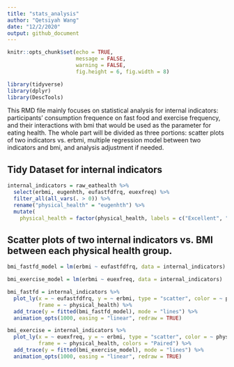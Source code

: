 ```yaml
---
title: "stats_analysis"
author: "Qetsiyah Wang"
date: "12/2/2020"
output: github_document
---
```


```r
knitr::opts_chunk$set(echo = TRUE,
                      message = FALSE,
                      warning = FALSE,
                      fig.height = 6, fig.width = 8)

library(tidyverse)
library(dplyr)
library(DescTools)
```

  This RMD file mainly focuses on statistical analysis for internal indicators: participants' consumption frequence on fast food and exercise frequency, and their interactions with bmi that would be used as the parameter for eating health. The whole part will be divided as three portions: scatter plots of two indicators vs. erbmi, multiple regression model between two indicators and bmi, and analysis adjustment if needed.
  
  
## Tidy Dataset for internal indicators
```r

internal_indicators = raw_eathealth %>%
  select(erbmi, eugenhth, eufastfdfrq, euexfreq) %>%
  filter_all(all_vars(. > 0)) %>%
  rename("physical_health" = "eugenhth") %>%
  mutate(
    physical_health = factor(physical_health, labels = c("Excellent", "Very Good", "Good", "Fair", "Poor")))

```

## Scatter plots of two internal indicators vs. BMI between each physical health group.
```r

bmi_fastfd_model = lm(erbmi ~ eufastfdfrq, data = internal_indicators)

bmi_exercise_model = lm(erbmi ~ euexfreq, data = internal_indicators)

bmi_fastfd = internal_indicators %>%
  plot_ly(x = ~ eufastfdfrq, y = ~ erbmi, type = "scatter", color = ~ physical_health, 
          frame = ~ physical_health) %>%
  add_trace(y = fitted(bmi_fastfd_model), mode = "lines") %>%
  animation_opts(1000, easing = "linear", redraw = TRUE)

bmi_exercise = internal_indicators %>%
  plot_ly(x = ~ euexfreq, y = ~ erbmi, type = "scatter", color = ~ physical_health, 
          frame = ~ physical_health, colors = "Paired") %>%
  add_trace(y = fitted(bmi_exercise_model), mode = "lines") %>%
  animation_opts(1000, easing = "linear", redraw = TRUE)


```













